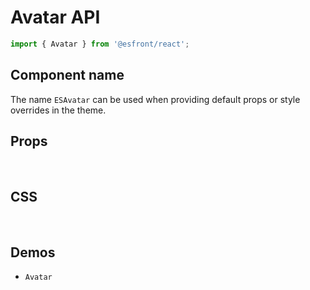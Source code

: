 
<Meta title="Components API/Avatar" />

# Avatar API

```js
import { Avatar } from '@esfront/react';
```

## Component name

The name `ESAvatar` can be used when providing default props or style overrides in the theme.

## Props

<TableInterface name="AvatarProps" variant="props" />

<br />

## CSS

<TableInterface name="AvatarClasses" variant="css" />

<br />

## Demos

<ul>
  <li>
    <LinkTo kind="components-Avatar" story="demo">
      <code>Avatar</code>
    </LinkTo>
  </li>
</ul>
